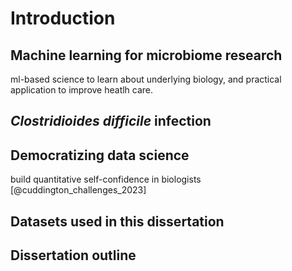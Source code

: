# Introduction

## Machine learning for microbiome research

ml-based science to learn about underlying biology, and practical application to
improve heatlh care.

## _Clostridioides difficile_ infection

## Democratizing data science

build quantitative self-confidence in biologists [@cuddington_challenges_2023]

## Datasets used in this dissertation

## Dissertation outline

